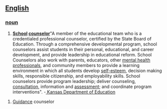 {{wikipedia}}
==[[English]]==
===[[noun]]===
#'''[[School]] [[counselor]]'''"A member of the educational team who is a credentialed professional counselor, certified by the State Board of Education. Through a comprehensive developmental program, school counselors assist students in their personal, educational, and career development, and provide leadership in educational reform. School Counselors also work with parents, educators, other [[mental health]] [[professionals]], and community members to provide a learning environment in which all students develop [[self-esteem]], decision making skills, responsible citizenship, and employability skills. School counselors provide program leadership; deliver counseling, [[consultation]], information and [[assessment]]; and coordinate program interventions". -[[http://www.ksde.org/outcomes/2ksgloss.html| Kansas Department of Education]]

#[[Guidance]] counselor